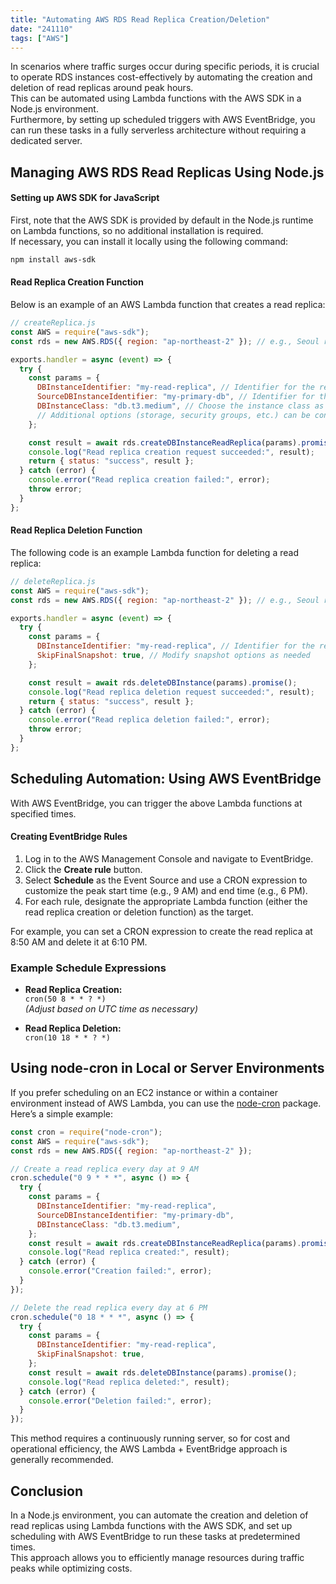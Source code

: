```yaml
---
title: "Automating AWS RDS Read Replica Creation/Deletion"
date: "241110"
tags: ["AWS"]
---
```


In scenarios where traffic surges occur during specific periods, it is crucial to operate RDS instances cost-effectively by automating the creation and deletion of read replicas around peak hours.  
This can be automated using Lambda functions with the AWS SDK in a Node.js environment.  
Furthermore, by setting up scheduled triggers with AWS EventBridge, you can run these tasks in a fully serverless architecture without requiring a dedicated server.

## Managing AWS RDS Read Replicas Using Node.js

#### Setting up AWS SDK for JavaScript

First, note that the AWS SDK is provided by default in the Node.js runtime on Lambda functions, so no additional installation is required.  
If necessary, you can install it locally using the following command:

```bash
npm install aws-sdk
```

#### Read Replica Creation Function

Below is an example of an AWS Lambda function that creates a read replica:

```javascript
// createReplica.js
const AWS = require("aws-sdk");
const rds = new AWS.RDS({ region: "ap-northeast-2" }); // e.g., Seoul region

exports.handler = async (event) => {
  try {
    const params = {
      DBInstanceIdentifier: "my-read-replica", // Identifier for the read replica to be created
      SourceDBInstanceIdentifier: "my-primary-db", // Identifier for the source DB instance
      DBInstanceClass: "db.t3.medium", // Choose the instance class as needed
      // Additional options (storage, security groups, etc.) can be configured
    };

    const result = await rds.createDBInstanceReadReplica(params).promise();
    console.log("Read replica creation request succeeded:", result);
    return { status: "success", result };
  } catch (error) {
    console.error("Read replica creation failed:", error);
    throw error;
  }
};
```

#### Read Replica Deletion Function

The following code is an example Lambda function for deleting a read replica:

```javascript
// deleteReplica.js
const AWS = require("aws-sdk");
const rds = new AWS.RDS({ region: "ap-northeast-2" }); // e.g., Seoul region

exports.handler = async (event) => {
  try {
    const params = {
      DBInstanceIdentifier: "my-read-replica", // Identifier for the read replica to be deleted
      SkipFinalSnapshot: true, // Modify snapshot options as needed
    };

    const result = await rds.deleteDBInstance(params).promise();
    console.log("Read replica deletion request succeeded:", result);
    return { status: "success", result };
  } catch (error) {
    console.error("Read replica deletion failed:", error);
    throw error;
  }
};
```

## Scheduling Automation: Using AWS EventBridge

With AWS EventBridge, you can trigger the above Lambda functions at specified times.

#### Creating EventBridge Rules

1. Log in to the AWS Management Console and navigate to EventBridge.
2. Click the **Create rule** button.
3. Select **Schedule** as the Event Source and use a CRON expression to customize the peak start time (e.g., 9 AM) and end time (e.g., 6 PM).
4. For each rule, designate the appropriate Lambda function (either the read replica creation or deletion function) as the target.

For example, you can set a CRON expression to create the read replica at 8:50 AM and delete it at 6:10 PM.

### Example Schedule Expressions

- **Read Replica Creation:**  
  `cron(50 8 * * ? *)`  
  _(Adjust based on UTC time as necessary)_

- **Read Replica Deletion:**  
  `cron(10 18 * * ? *)`

## Using node-cron in Local or Server Environments

If you prefer scheduling on an EC2 instance or within a container environment instead of AWS Lambda, you can use the [node-cron](https://www.npmjs.com/package/node-cron) package. Here’s a simple example:

```javascript
const cron = require("node-cron");
const AWS = require("aws-sdk");
const rds = new AWS.RDS({ region: "ap-northeast-2" });

// Create a read replica every day at 9 AM
cron.schedule("0 9 * * *", async () => {
  try {
    const params = {
      DBInstanceIdentifier: "my-read-replica",
      SourceDBInstanceIdentifier: "my-primary-db",
      DBInstanceClass: "db.t3.medium",
    };
    const result = await rds.createDBInstanceReadReplica(params).promise();
    console.log("Read replica created:", result);
  } catch (error) {
    console.error("Creation failed:", error);
  }
});

// Delete the read replica every day at 6 PM
cron.schedule("0 18 * * *", async () => {
  try {
    const params = {
      DBInstanceIdentifier: "my-read-replica",
      SkipFinalSnapshot: true,
    };
    const result = await rds.deleteDBInstance(params).promise();
    console.log("Read replica deleted:", result);
  } catch (error) {
    console.error("Deletion failed:", error);
  }
});
```

This method requires a continuously running server, so for cost and operational efficiency, the AWS Lambda + EventBridge approach is generally recommended.

## Conclusion

In a Node.js environment, you can automate the creation and deletion of read replicas using Lambda functions with the AWS SDK, and set up scheduling with AWS EventBridge to run these tasks at predetermined times.  
This approach allows you to efficiently manage resources during traffic peaks while optimizing costs.
